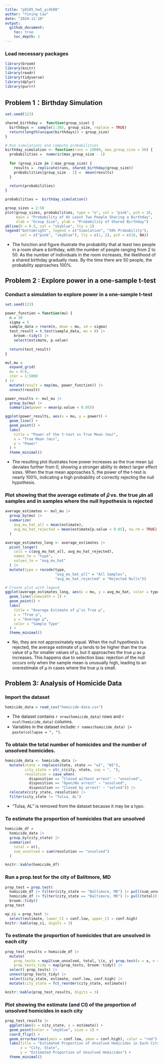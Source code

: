 ```yaml
---
title: "p8105_hw5_yc4588"
author: "Yining Cao"
date: "2024-11-10"
output:  
  github_document:
    toc: true
    toc_depth: 2
---
```


### Load necessary packages
```r
library(broom)
library(knitr)
library(readr)
library(tidyverse)
library(dplyr)
library(purrr)
```

## Problem 1：Birthday Simulation
```r
set.seed(123)

shared_birthday =  function(group_size) {
  birthdays =  sample(1:365, group_size, replace = TRUE)
  return(length(unique(birthdays)) < group_size)
}

# Run simulations and compute probabilities
birthday_simulation <- function(runs = 10000, max_group_size = 50) {
  probabilities =  numeric(max_group_size - 1)
  
  for (group_size in 2:max_group_size) {
    results =  replicate(runs, shared_birthday(group_size))
    probabilities[group_size - 1] =  mean(results)
  }
  
  return(probabilities)
}

probabilities =  birthday_simulation()

group_sizes = 2:50
plot(group_sizes, probabilities, type = "o", col = "pink", pch = 16, 
     main = "Probability of At Least Two People Sharing a Birthday",
     xlab = "Group Size", ylab = "Probability of Shared Birthday")
abline(h = 0.5, col = "skyblue", lty = 2)
legend("bottomright", legend = c("Simulation", "50% Probability"), 
       col = c("pink", "skyblue"), lty = c(1, 2), pch = c(16, NA))

```

- The function and figure illustrate the probability that at least two people in a room share a birthday, with the number of people ranging from 2 to 50. As the number of individuals in the room increases, the likelihood of a shared birthday gradually rises. By the time there are 50 people, the probability approaches 100%.

## Problem 2 : Explore power in a one-sample t-test
### Conduct a simulation to explore power in a one-sample t-test
```r
set.seed(123)

power_function = function(mu) {
  n = 30
  sigma = 5
  sample_data = rnorm(n, mean = mu, sd = sigma)
  test_result = t.test(sample_data, mu = 0) |>
    broom::tidy() |>
    select(estimate, p.value)
    
  return(test_result)
}

mul_mu =
  expand_grid(
  mu = 0:6,
  iter = 1:5000
) |>
  mutate(result = map(mu, power_function)) |>
  unnest(result)

power_results <- mul_mu |>
  group_by(mu) |>
  summarize(power = mean(p.value < 0.05))

ggplot(power_results, aes(x = mu, y = power)) +
  geom_line() +
  geom_point() +
  labs(
    title = "Power of the t-test vs True Mean (mu)",
    x = "True Mean (mu)",
    y = "Power"
  ) +
  theme_minimal()
```

- The resulting plot illustrates how power increases as the true mean (μ) deviates further from 0, showing a stronger ability to detect larger effect sizes. When the true mean approaches 5, the power of the t-test is nearly 100%, indicating a high probability of correctly rejecting the null hypothesis.

### Plot showing that  the average estimate of 𝜇̂ vs. the true 𝜇in all samples and in samples where the null hypothesis is rejected
```r
average_estimates <- mul_mu |>
  group_by(mu) |>
  summarize(
    avg_mu_hat_all = mean(estimate),
    avg_mu_hat_rejected = mean(estimate[p.value < 0.05], na.rm = TRUE)
  )

average_estimates_long <- average_estimates |>
  pivot_longer(
    cols = c(avg_mu_hat_all, avg_mu_hat_rejected),
    names_to = "type",
    values_to = "avg_mu_hat"
  ) |>
  mutate(type = recode(type,
                       "avg_mu_hat_all" = "All Samples",
                       "avg_mu_hat_rejected" = "Rejected Nulls"))

# Create plot with legend
ggplot(average_estimates_long, aes(x = mu, y = avg_mu_hat, color = type)) +
  geom_line(linewidth = 1) +
  geom_point() +
  labs(
    title = "Average Estimate of μ̂ vs True μ",
    x = "True μ",
    y = "Average μ̂",
    color = "Sample Type"
  ) +
  theme_minimal()
```

- No, they are not approximately equal. When the null hypothesis is rejected, the average estimate of μ tends to be higher than the true value of μ for smaller values of μ, but it approaches the true μ as μ increases. This happens due to selection bias: rejection of the null occurs only when the sample mean is unusually high, leading to an overestimate of μ in cases where the true μ is small.

## Problem 3: Analysis of Homicide Data
### Import the dataset
```r
homicide_data = read_csv("homicide-data.csv")
```
- The dataset contains `r nrow(homicide_data)` rows and `r ncol(homicide_data)` columns.
- Variables in the dataset include: `r names(homicide_data) |> paste(collapse = ", ")`.

### To obtain the total number of homicides and the number of unsolved homicides.
```r
homicide_data <- homicide_data |>
  mutate(state = replace(state, state == "wI", "WI"),
         city_state = str_c(city, state, sep = ", "),
         resolution = case_when(
           disposition == "Closed without arrest" ~ "unsolved",
           disposition == "Open/No arrest" ~ "unsolved",
           disposition == "Closed by arrest" ~ "solved")) |>
  relocate(city_state, resolution) |> 
  filter(city_state != "Tulsa, AL") 
```
- "Tulsa, AL" is removed from the dataset because it may be a typo.

### To estimate the proportion of homicides that are unsolved
```r
homicide_df = 
  homicide_data |> 
  group_by(city_state) |> 
  summarize(
    total = n(),
    sum_unsolved = sum(resolution == "unsolved")
  )

knitr::kable(homicide_df)
```

### Run a prop.test for the city of Balitmore, MD
```r
prop_test = prop.test(
  homicide_df |> filter(city_state == "Baltimore, MD") |> pull(sum_unsolved), 
  homicide_df |> filter(city_state == "Baltimore, MD") |> pull(total)) |>
  broom::tidy()
prop_test

ep_ci = prop_test |>
  select(estimate, lower_CI = conf.low, upper_CI = conf.high)
knitr::kable(ep_ci, digits = 3)

```

### To estimate the proportion of homicides that are unsolved in each city

```r
prop_test_results = homicide_df |>
  mutate(
    prop_tests = map2(sum_unsolved, total, \(x, y) prop.test(x = x, n = y)),
    prop_tests_tidy = map(prop_tests, broom::tidy)) |>
  select(-prop_tests) |> 
  unnest(prop_tests_tidy) |> 
  select(city_state, estimate, conf.low, conf.high) |>
  mutate(city_state = fct_reorder(city_state, estimate))

knitr::kable(prop_test_results, digits = 3)
```

### Plot showing the estimate (and CI) of the proportion of unsolved homicides in each city
```r
prop_test_results |> 
  ggplot(aes(x = city_state, y = estimate)) +
  geom_point(color = "skyblue", size = 1) +
  coord_flip() +
  geom_errorbar(aes(ymin = conf.low, ymax = conf.high), color = "red") +
  labs(title = "Estimated Proportion of Unsolved Homicides in Each City",
       x = "City, State",
       y = "Estimated Proportion of Unsolved Homicides") +
  theme_minimal()
```

